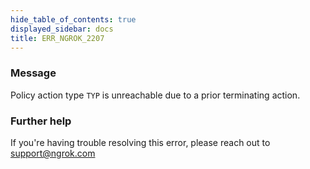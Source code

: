 ```yaml
---
hide_table_of_contents: true
displayed_sidebar: docs
title: ERR_NGROK_2207
---
```




### Message

Policy action type `TYP` is unreachable due to a prior terminating action.

<ErrorDetails error="err_ngrok_2207" />

### Further help

If you're having trouble resolving this error, please reach out to [support@ngrok.com](mailto:support@ngrok.com?subject=Help%20with%20ERR_NGROK_2207)
